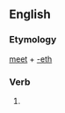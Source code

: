 ==English==

===Etymology===
[[meet]] + [[-eth]]

===Verb===
{{en-verb form}}

# {{archaic third-person singular of|meet}}